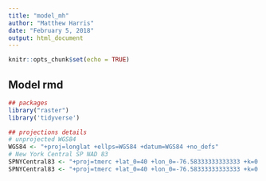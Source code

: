 ```yaml
---
title: "model_mh"
author: "Matthew Harris"
date: "February 5, 2018"
output: html_document
---
```


```r
knitr::opts_chunk$set(echo = TRUE)
```

## Model rmd

```r
## packages
library("raster")
library('tidyverse')

## projections details
# unprojected WGS84
WGS84 <- "+proj=longlat +ellps=WGS84 +datum=WGS84 +no_defs"
# New York Central SP NAD 83
SPNYCentral83 <- "+proj=tmerc +lat_0=40 +lon_0=-76.58333333333333 +k=0.9999375 +x_0=250000 +y_0=0 +datum=NAD83 +units=us-ft +no_defs"
SPNYCentral83 <- "+proj=tmerc +lat_0=40 +lon_0=-76.58333333333333 +k=0.9999375 +x_0=249999.9998983998 +y_0=0 +ellps=GRS80 +datum=NAD83 +to_meter=0.3048006096012192 +no_defs "
```

